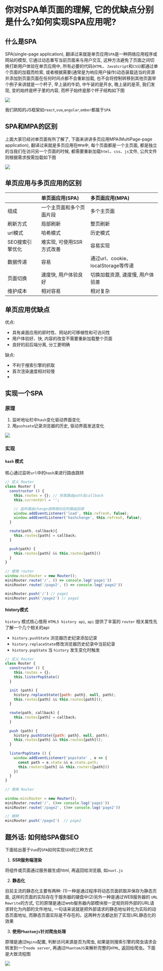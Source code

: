 # 你对SPA单页面的理解, 它的优缺点分别是什么?如何实现SPA应用呢?

## 什么是SPA

SPA(single-page application), 翻译过来就是单页应用`SPA`是一种网络应用程序或网站的模型, 它通过动态重写当前页面来与用户交互, 这种方法避免了页面之间切换打断用户体验在单页应用中, 所有必要的代码(`HTML`、`JavaScript`和`CSS`)都通过单个页面的加载而检索, 或者根据需要(通常是为响应用户操作)动态装载适当的资源并添加到页面页面在任何时间点都不会重新加载, 也不会将控制转移到其他页面举个例子来讲就是一个杯子, 早上装的牛奶, 中午装的是开水, 晚上装的是茶, 我们发现, 变的始终是杯子里的内容, 而杯子始终是那个杯子结构如下图

![](https://static.vue-js.com/df14a5a0-3ac6-11eb-85f6-6fac77c0c9b3.png)

我们熟知的JS框架如`react`,`vue`,`angular`,`ember`都属于`SPA`

## SPA和MPA的区别

上面大家已经对单页面有所了解了, 下面来讲讲多页应用MPA(MultiPage-page application), 翻译过来就是多页应用在`MPA`中, 每个页面都是一个主页面, 都是独立的当我们在访问另一个页面的时候, 都需要重新加载`html`、`css`、`js`文件, 公共文件则根据需求按需加载如下图

![](https://static.vue-js.com/eeb13aa0-3ac6-11eb-85f6-6fac77c0c9b3.png)

## 单页应用与多页应用的区别

|   | 单页面应用(SPA) | 多页面应用(MPA) |
| :-- | :-- | :-- |
| 组成 | 一个主页面和多个页面片段 | 多个主页面 |
| 刷新方式 | 局部刷新 | 整页刷新 |
| url模式 | 哈希模式 | 历史模式 |
| SEO搜索引擎优化 | 难实现, 可使用SSR方式改善 | 容易实现 |
| 数据传递 | 容易 | 通过url、cookie、localStorage等传递 |
| 页面切换 | 速度快, 用户体验良好 | 切换加载资源, 速度慢, 用户体验差 |
| 维护成本 | 相对容易 | 相对复杂 |

## 单页应用优缺点

优点: 

- 具有桌面应用的即时性、网站的可移植性和可访问性
- 用户体验好、快, 内容的改变不需要重新加载整个页面
- 良好的前后端分离, 分工更明确

缺点: 

- 不利于搜索引擎的抓取
- 首次渲染速度相对较慢
- 

## 实现一个SPA

### 原理

1. 监听地址栏中`hash`变化驱动界面变化
2. 用`pushsate`记录浏览器的历史, 驱动界面发送变化

![](https://static.vue-js.com/fc95bf60-3ac6-11eb-ab90-d9ae814b240d.png)

### 实现

#### `hash` 模式

核心通过监听`url`中的`hash`来进行路由跳转

```js showLineNumbers copy
// 定义 Router  
class Router {  
  constructor () {  
    this.routes = {}; // 存放路由path及callback  
    this.currentUrl = '';  

    // 监听路由change调用相对应的路由回调  
    window.addEventListener('load', this.refresh, false);  
    window.addEventListener('hashchange', this.refresh, false);  
  }

  route(path, callback){  
    this.routes[path] = callback;  
  }

  push(path) {  
    this.routes[path] && this.routes[path]()  
  }  
}  
  
// 使用 router  
window.miniRouter = new Router();  
miniRouter.route('/', () => console.log('page1'))  
miniRouter.route('/page2', () => console.log('page2'))  

miniRouter.push('/') // page1  
miniRouter.push('/page2') // page2  
```

#### history模式

`history` 模式核心借用 `HTML5 history api`, `api` 提供了丰富的 `router` 相关属性先了解一个几个相关的api

- `history.pushState` 浏览器历史纪录添加记录
- `history.replaceState`修改浏览器历史纪录中当前纪录
- `history.popState` 当 `history` 发生变化时触发

```js showLineNumbers copy
// 定义 Router  
class Router {  
  constructor () {  
    this.routes = {};
    this.listerPopState()
  }  

  init (path) {
    history.replaceState({path: path}, null, path);  
    this.routes[path] && this.routes[path]();  
  }  
    
  route(path, callback) {  
    this.routes[path] = callback;  
  }
    
  push (path) {  
    history.pushState({path: path}, null, path);  
    this.routes[path] && this.routes[path]();  
  }
    
  listerPopState () {  
    window.addEventListener('popstate' , e => {  
      const path = e.state && e.state.path;  
      this.routers[path] && this.routers[path]()  
    })
  }
}
  
// 使用 Router  
  
window.miniRouter = new Router();  
miniRouter.route('/', ()=> console.log('page1'))  
miniRouter.route('/page2', ()=> console.log('page2'))  

// 跳转  
miniRouter.push('/page2')  // page2  
```

## 题外话: 如何给SPA做SEO

下面给出基于`Vue`的`SPA`如何实现`SEO`的三种方式

1. **SSR服务端渲染**

将组件或页面通过服务器生成html, 再返回给浏览器, 如`nuxt.js`

2. **静态化**

目前主流的静态化主要有两种: (1)一种是通过程序将动态页面抓取并保存为静态页面, 这样的页面的实际存在于服务器的硬盘中(2)另外一种是通过WEB服务器的 `URL Rewrite`的方式, 它的原理是通过web服务器内部模块按一定规则将外部的URL请求转化为内部的文件地址, 一句话来说就是把外部请求的静态地址转化为实际的动态页面地址, 而静态页面实际是不存在的。这两种方法都达到了实现URL静态化的效果

3. **使用`Phantomjs`针对爬虫处理**

原理是通过`Nginx`配置, 判断访问来源是否为爬虫, 如果是则搜索引擎的爬虫请求会转发到一个`node server`, 再通过`PhantomJS`来解析完整的`HTML`, 返回给爬虫。下面是大致流程图

![](https://static.vue-js.com/25be6630-3ac7-11eb-ab90-d9ae814b240d.png)
